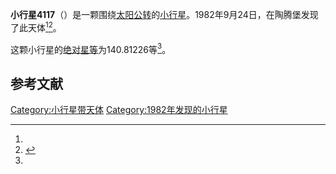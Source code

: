 {{Infobox planet
| bgcolour = #FFFFC0
| name = 4117 Wilke
| symbol = 
| image = 
| caption = 
| discovery = yes
| discovery_ref = 
| discoverer = {{link-en|佛蒙特·伯根|Freimut Börngen}}
| discovery_site = [[陶腾堡|陶腾堡]] 
| discovered = 1982年9月24日
| designations = yes
| mp_name = 
| named_after = 
| alt_names = 1982 SU3/ 1977 PF1
| mp_category = [[主带小行星|主带小行星]]
| orbit_ref = <ref name="a">[http://ssd.jpl.nasa.gov/sbdb.cgi?sstr=4117 4117 Wilke] {{Wayback|url=http://ssd.jpl.nasa.gov/sbdb.cgi?sstr=4117 |date=20201124003936 }}，小行星數據庫瀏覽器（JPL Small-Body Database Browser）－[[美国国家航空航天局|美国国家航空航天局]]喷气推进实验室</ref>
| epoch = 2456400.5 (2013年4月18日更新)
| aphelion = {{convert|3.3281781|AU|km|3|abbr=on|lk=out}}
| perihelion = {{convert|2.3509889|AU|km|3|abbr=on}}
| semimajor = {{convert|2.8395835|AU|km|3|abbr=on}}
| eccentricity = 0.1720656
| period = 1747.754294 [[日|日]]<br />4.79[[儒略年|儒略年]]
| avg_speed = 
| inclination = 13.38956
| asc_node = 168.97750
| mean_anomaly = 
| arg_peri = 140.81226
| satellites = 
| physical_characteristics = yes
| dimensions = 
| mass = 
| density = 
| surface_grav = 
| escape_velocity = 
| sidereal_day = 
| axial_tilt = 
| pole_ecliptic_lat = 
| pole_ecliptic_lon = 
| albedo = 
| temperatures= 
| temp_name1 = 
| mean_temp_1 = 
| max_temp_1 = 
| temp_name2 = 
| max_temp_2 = 
| spectral_type = 
| abs_magnitude = 140.81226
}}

'''小行星4117'''（{{lang-en|4117 Wilke}}）是一颗围绕[[太阳|太阳]][[公转|公转]]的[[小行星|小行星]]。1982年9月24日，{{link-en|佛蒙特·伯根|Freimut Börngen}}在陶腾堡发现了此天体<ref name="a" /><ref>{{cite news|title=小行星列表|url=http://cfa-www.harvard.edu/iau/lists/NumberedMPs.txt|accessdate=2013-07-08|newspaper=哈佛大学|archive-date=2008-05-17|archive-url=https://web.archive.org/web/20080517010638/http://cfa-www.harvard.edu/iau/lists/NumberedMPs.txt|dead-url=no}}</ref>。

这颗小行星的[[绝对星等|绝对星等]]为140.81226等<ref name="a" />。

==参考文献==
{{reflist}}
{{Minor Planet Number|[[小行星4116|小行星4116]]|[[小行星4118|小行星4118]]}}

{{小天体}}

[[Category:小行星带天体|Category:小行星带天体]]
[[Category:1982年发现的小行星|Category:1982年发现的小行星]]

{{asteroid-stub}}